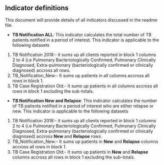 ## Indicator definitions
This document will provide details of all indicators discussed in the readme file.

* **TB Notification ALL**: This indicator calculates the total number of TB patients notified in a period of interest. This indicator is applicable to the following datasets
1. TB Notification 2018:- it sums up all clients reported in block 1 columns 2 to 4 (i.e Pulmonary Bacteriologically Confirmed, Pulmonary Clinically Diagnosed, Extra-pulmonary (bacteriologically confirmed or clinically diagnosed) accross all rows.
2. TB_Notification_New:- It sums up patients in all columns accross all rows in block 1.  
3. TB Case Registration Old:- It sums up patients in all columns accross all rows in block 1 excluding the sub-totals.

* **TB Notification New and Relapse**: This indicator calculates the number of TB patients notified in a period of interest who are either relapse or new. This indicator is applicable to the following datasets
1. TB Notification 2018:- it sums up all clients reported in block 1 columns 2 to 4 (i.e Pulmonary Bacteriologically Confirmed, Pulmonary Clinically Diagnosed, Extra-pulmonary (bacteriologically confirmed or clinically diagnosed) accross **New** and **Relapse** rows.
2. TB_Notification_New:- It sums up patients in **New** and **Relapse** columns accross all rows in block 1.  
3. TB Case Registration Old:- It sums up patients in **New** and **Relapse** columns accross all rows in block 1 excluding the sub-totals.
